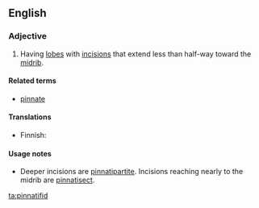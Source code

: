 ==English==

===Adjective===
{{en-adj|-}}

# {{context|botany|of leaves|lang=en}} Having [[lobe]]s with [[incision]]s that extend less than half-way toward the [[midrib]].

====Related terms====
* [[pinnate]]

====Translations====
{{trans-top|of leaves, having lobes with incisions that extend less than half-way toward the midrib}}
* Finnish: {{t|fi|halkoinen}}
{{trans-mid}}
{{trans-bottom}}

====Usage notes====
* Deeper incisions are [[pinnatipartite]]. Incisions reaching nearly to the midrib are [[pinnatisect]].

[[ta:pinnatifid]]